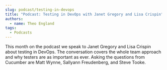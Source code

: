 ```yaml
---
slug: podcast/testing-in-devops
title: "Podcast: Testing in DevOps with Janet Gregory and Lisa Crispin"
authors:
  - name: Theo England
tags:
  - Podcasts
---
```


This month on the podcast we speak to Janet Gregory and Lisa Crispin about testing in DevOps. The conversation covers the whole team approach and why testers are as important as ever. Asking the questions from Cucumber are Matt Wynne, Sallyann Freudenberg, and Steve Tooke.

<SoundCloudEpisode track="560429766" />

<!-- truncate -->